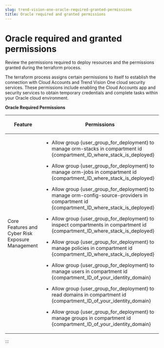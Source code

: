 ```yaml
---
slug: trend-vision-one-oracle-required-granted-permissions
title: Oracle required and granted permissions
---
```

# Oracle required and granted permissions

Review the permissions required to deploy resources and the permissions granted during the terraform process.

The terraform process assigns certain permissions to itself to establish the connection with Cloud Accounts and Trend Vision One cloud security services. These permissions include enabling the Cloud Accounts app and security services to obtain temporary credentials and complete tasks within your Oracle cloud environment.

**Oracle Required Permissions**

<table>
<thead>
<tr>
<th><p>Feature</p></th>
<th>Permissions</th>
</tr>
</thead>
<tbody>
<tr>
<td><p>Core Features and Cyber Risk Exposure Management</p></td>
<td><ul>
<li><p>Allow group {user_group_for_deployment} to manage orm-stacks in compartment id {compartment_ID_where_stack_is_deployed}</p></li>
<li><p>Allow group {user_group_for_deployment} to manage orm-jobs in compartment id {compartment_ID_where_stack_is_deployed}</p></li>
<li><p>Allow group {user_group_for_deployment} to manage orm-config-source-providers in compartment id {compartment_ID_where_stack_is_deployed}</p></li>
<li><p>Allow group {user_group_for_deployment} to inspect compartments in compartment id {compartment_ID_where_stack_is_deployed}</p></li>
<li><p>Allow group {user_group_for_deployment} to manage policies in compartment id {compartment_ID_where_stack_is_deployed}</p></li>
<li><p>Allow group {user_group_for_deployment} to manage users in compartment id {compartment_ID_of_your_identity_domain}</p></li>
<li><p>Allow group {user_group_for_deployment} to read domains in compartment id {compartment_ID_of_your_identity_domain}</p></li>
<li><p>Allow group {user_group_for_deployment} to manage groups in compartment id {compartment_ID_of_your_identity_domain}</p></li>
</ul></td>
</tr>
</tbody>
</table>
:::
